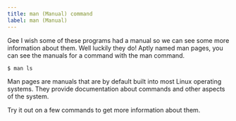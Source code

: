 ```yaml
---
title: man (Manual) command
label: man (Manual)
---
```


Gee I wish some of these programs had a manual so we can see some more information about them. Well luckily they do! Aptly named man pages, you can see the manuals for a command with the man command.

```shell
$ man ls
```

Man pages are manuals that are by default built into most Linux operating systems. They provide documentation about commands and other aspects of the system.

Try it out on a few commands to get more information about them.
